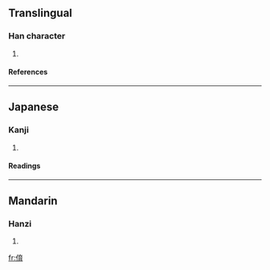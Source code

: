==Translingual==
===Han character===
{{Han char|rn=9|rad=人|as=08|sn=10|four=|canj=人卜戈月 (OYIB)}}
# {{defn|Han}}
====References====
{{Han ref|kx=0106.230|dkj=00738|dj=0227.060|hdz=10183.060|uh=4FFC|ud=20476}}
----
==Japanese==
===Kanji===
{{ja-kanji|grade=|rs=人08}}
# {{defn|Japanese}} 
====Readings====
{{ja-readings|on=[[いく]] (iku), [[きく]] (kiku), [[しゅく]] (shuku)|kun=[[かゆ]] (kayu), [[ひさぐ]] (hisagu)}}
----
==Mandarin==
===Hanzi===
{{cmn-hanzi|pin=[[yù]] (yu4)|wg=yü<sup>4</sup>}}
# {{defn|Mandarin}}

[[fr:俼]]